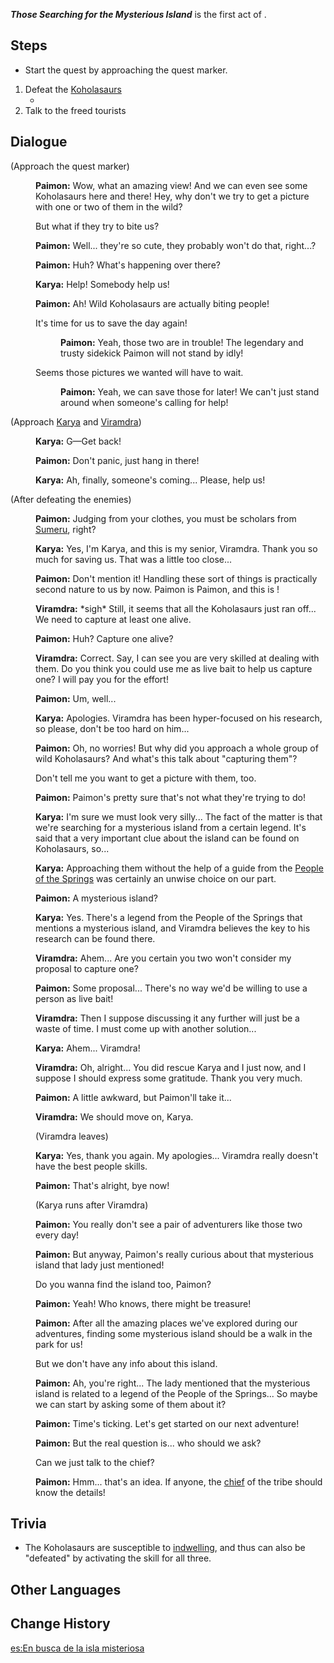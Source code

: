 {{Quest Infobox
|id            = 15005
|image         = Story Quest Those Searching for the Mysterious Island.png
|type          = Story
|group         = Tribal Chronicles
|chapter       = Where the Springs Return
|act           = 
|actNum        = I
|requirement   = 
|characters    = Karya; Paimon; Traveler; Viramdra
|startLocation = {{LL|"People of the Springs"|,}} [[Natlan]]
|region        = Natlan
|area          = Toyac Springs
|subarea       = "People of the Springs"
|prev          = 
|next          = The Legend of the Mysterious Island
|rewards       = Adventure EXP*200;Mora*17,050;Adventurer's Experience*8;Mystic Enhancement Ore*4
|otherRewards  = 
|rep           = "People of the Springs"
|repAmt        = 200
|repOrder      = 100
|voiced        = yes
}}
'''''Those Searching for the Mysterious Island''''' is the first act of {{Quest|Where the Springs Return}}.

==Steps==
* Start the quest by approaching the quest marker.
# Defeat the [[Koholasaur]]s
#* {{Enemy|Koholasaurus|x=3}}
# Talk to the freed tourists

==Dialogue==
{{Quest Description|While wandering in the wilderness, you hear two tourists crying for help, and you and Paimon decide to aid them...}}
{{Dialogue Start}}
;(Approach the quest marker)
:{{A|vo mlnlq001 1 paimon 01.ogg}} '''Paimon:''' Wow, what an amazing view! And we can even see some Koholasaurs here and there! Hey, why don't we try to get a picture with one or two of them in the wild?
:{{DIcon}} But what if they try to bite us?
:{{A|vo mlnlq001 1 paimon 02.ogg}} '''Paimon:''' Well... they're so cute, they probably won't do that, right...?
:{{A|vo mlnlq001 1 paimon 03.ogg}} '''Paimon:''' Huh? What's happening over there?
:{{A|vo mlnlq001 1 karya 01.ogg}} '''Karya:''' Help! Somebody help us!
:{{A|vo mlnlq001 1 paimon 04.ogg}} '''Paimon:''' Ah! Wild Koholasaurs are actually biting people!
:{{DIcon}} It's time for us to save the day again!
::{{A|vo mlnlq001 1 paimon 05a 1a.ogg}} {{A|vo mlnlq001 1 paimon 05a 1b.ogg}} '''Paimon:''' Yeah, those two are in trouble! The legendary {{Traveler}} and {{MC|m=his|f=her}} trusty sidekick Paimon will not stand by idly!
:{{DIcon}} Seems those pictures we wanted will have to wait.
::{{A|vo mlnlq001 1 paimon 05b 1.ogg}} '''Paimon:''' Yeah, we can save those for later! We can't just stand around when someone's calling for help!

;(Approach [[Karya]] and [[Viramdra]])
:{{A|vo mlnlq001 1 karya 02.ogg}} '''Karya:''' G&mdash;Get back!
:{{A|vo mlnlq001 1 paimon 06.ogg}} '''Paimon:''' Don't panic, just hang in there!
:{{A|vo mlnlq001 1 karya 03.ogg}} '''Karya:''' Ah, finally, someone's coming... Please, help us!

;(After defeating the enemies)
:{{Black Screen|The defeated Koholasaurs scatter and run away.}}
:{{A|vo mlnlq001 2 paimon 01.ogg}} '''Paimon:''' Judging from your clothes, you must be scholars from [[Sumeru]], right?
:{{A|vo mlnlq001 2 karya 01.ogg}} '''Karya:''' Yes, I'm Karya, and this is my senior, Viramdra. Thank you so much for saving us. That was a little too close...
:{{A|vo mlnlq001 2 paimon 02.ogg}} '''Paimon:''' Don't mention it! Handling these sort of things is practically second nature to us by now. Paimon is Paimon, and this is {{Traveler}}!
:{{A|vo mlnlq001 2 viramdra 01.ogg}} '''Viramdra:''' *sigh* Still, it seems that all the Koholasaurs just ran off... We need to capture at least one alive.
:{{A|vo mlnlq001 2 paimon 03.ogg}} '''Paimon:''' Huh? Capture one alive?
:{{A|vo mlnlq001 2 viramdra 02.ogg}} '''Viramdra:''' Correct. Say, I can see you are very skilled at dealing with them. Do you think you could use me as live bait to help us capture one? I will pay you for the effort!
:{{A|vo mlnlq001 2 paimon 04.ogg}} '''Paimon:''' Um, well...
:{{A|vo mlnlq001 2 karya 02.ogg}} '''Karya:''' Apologies. Viramdra has been hyper-focused on his research, so please, don't be too hard on him...
:{{A|vo mlnlq001 2 paimon 05.ogg}} '''Paimon:''' Oh, no worries! But why did you approach a whole group of wild Koholasaurs? And what's this talk about "capturing them"?
:{{DIcon}} Don't tell me you want to get a picture with them, too.
:{{A|vo mlnlq001 2 paimon 06.ogg}} '''Paimon:''' Paimon's pretty sure that's not what they're trying to do!
:{{A|vo mlnlq001 2 karya 03.ogg}} '''Karya:''' I'm sure we must look very silly... The fact of the matter is that we're searching for a mysterious island from a certain legend. It's said that a very important clue about the island can be found on Koholasaurs, so...
:{{A|vo mlnlq001 2 karya 04.ogg}} '''Karya:''' Approaching them without the help of a guide from the [[People of the Springs]] was certainly an unwise choice on our part.
:{{A|vo mlnlq001 2 paimon 07.ogg}} '''Paimon:''' A mysterious island?
:{{A|vo mlnlq001 2 karya 05.ogg}} '''Karya:''' Yes. There's a legend from the People of the Springs that mentions a mysterious island, and Viramdra believes the key to his research can be found there.
:{{A|vo mlnlq001 2 viramdra 03.ogg}} '''Viramdra:''' Ahem... Are you certain you two won't consider my proposal to capture one?
:{{A|vo mlnlq001 2 paimon 08.ogg}} '''Paimon:''' Some proposal... There's no way we'd be willing to use a person as live bait!
:{{A|vo mlnlq001 2 viramdra 04.ogg}} '''Viramdra:''' Then I suppose discussing it any further will just be a waste of time. I must come up with another solution...
:{{A|vo mlnlq001 2 karya 06.ogg}} '''Karya:''' Ahem... Viramdra!
:{{A|vo mlnlq001 2 viramdra 05.ogg}} '''Viramdra:''' Oh, alright... You did rescue Karya and I just now, and I suppose I should express some gratitude. Thank you very much.
:{{A|vo mlnlq001 2 paimon 09.ogg}} '''Paimon:''' A little awkward, but Paimon'll take it...
:{{A|vo mlnlq001 2 viramdra 06.ogg}} '''Viramdra:''' We should move on, Karya.
:;(Viramdra leaves)
:{{A|vo mlnlq001 2 karya 07.ogg}} '''Karya:''' Yes, thank you again. My apologies... Viramdra really doesn't have the best people skills.
:{{A|vo mlnlq001 2 paimon 10.ogg}} '''Paimon:''' That's alright, bye now!
:;(Karya runs after Viramdra)
:{{A|vo mlnlq001 2 paimon 11.ogg}} '''Paimon:''' You really don't see a pair of adventurers like those two every day!
:{{A|vo mlnlq001 2 paimon 12.ogg}} '''Paimon:''' But anyway, Paimon's really curious about that mysterious island that lady just mentioned!
:{{DIcon}} Do you wanna find the island too, Paimon?
:{{A|vo mlnlq001 2 paimon 13.ogg}} '''Paimon:''' Yeah! Who knows, there might be treasure!
:{{A|vo mlnlq001 2 paimon 14.ogg}} '''Paimon:''' After all the amazing places we've explored during our adventures, finding some mysterious island should be a walk in the park for us!
:{{DIcon}} But we don't have any info about this island.
:{{A|vo mlnlq001 2 paimon 15.ogg}} '''Paimon:''' Ah, you're right... The lady mentioned that the mysterious island is related to a legend of the People of the Springs... So maybe we can start by asking some of them about it?
:{{A|vo mlnlq001 2 paimon 16.ogg}} '''Paimon:''' Time's ticking. Let's get started on our next adventure!
:{{A|vo mlnlq001 1 paimon 07.ogg}} '''Paimon:''' But the real question is... who should we ask?
:{{DIcon}} Can we just talk to the chief?
:{{A|vo mlnlq001 1 paimon 08.ogg}} '''Paimon:''' Hmm... that's an idea. If anyone, the [[Amina|chief]] of the tribe should know the details!
{{Dialogue End}}

==Trivia==
* The Koholasaurs are susceptible to [[Saurian Indwelling|indwelling]], and thus can also be "defeated" by activating the skill for all three.

==Other Languages==
{{Other Languages
|en       = Those Searching for the Mysterious Island
|zhs      = 寻找神秘岛的人
|zhs_rm   = Xúnzhǎo Shénmìdǎo de Rén
|zht      = 尋找神秘島的人
|zht_rm   = Xúnzhǎo Shénmìdǎo de Rén
|zh_tl    = Those Searching for the Mysterious Island
|ja       = 神秘の島を探す者
|ja_rm    = Shinpi no Shima wo Sagasu Mono
|ja_tl    = Those Searching for the Mysterious Island
|ko       = 신비의 섬을 찾는 자
|ko_tl    = 
|es       = En busca de la isla misteriosa
|es_tl    = In Search of the Mysterious Island
|fr       = Ceux qui cherchent l'île mystérieuse
|fr_tl    = Those Searching for the Mysterious Island
|ru       = Ищущие таинственный остров
|ru_tl    = Those Searching for the Mysterious Island
|th       = ตามหาคนบนเกาะลึกลับ
|th_rm    = 
|th_tl    = 
|vi       = Người Tìm Đảo Thần Bí
|vi_tl    = 
|de       = Die nach der geheimnisvollen Insel Suchenden
|de_tl    = Those Searching for the Mysterious Island
|id       = Mencari Warga Pulau Misterius
|id_tl    = 
|pt       = Aqueles Procurando Pela Ilha Misteriosa
|pt_tl    = 
|tr       = Gizemli Adayı Arayanlar
|tr_tl    = 
|it       = Alla ricerca dell'isola misteriosa
|it_tl    = 
}}

==Change History==
{{Change History|5.0}}

[[es:En busca de la isla misteriosa]]
